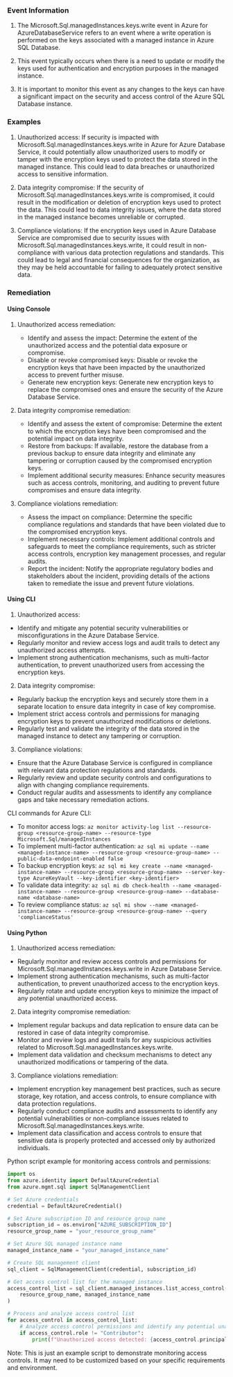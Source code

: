 
### Event Information

1. The Microsoft.Sql.managedInstances.keys.write event in Azure for AzureDatabaseService refers to an event where a write operation is performed on the keys associated with a managed instance in Azure SQL Database.

2. This event typically occurs when there is a need to update or modify the keys used for authentication and encryption purposes in the managed instance.

3. It is important to monitor this event as any changes to the keys can have a significant impact on the security and access control of the Azure SQL Database instance.


### Examples

1. Unauthorized access: If security is impacted with Microsoft.Sql.managedInstances.keys.write in Azure for Azure Database Service, it could potentially allow unauthorized users to modify or tamper with the encryption keys used to protect the data stored in the managed instance. This could lead to data breaches or unauthorized access to sensitive information.

2. Data integrity compromise: If the security of Microsoft.Sql.managedInstances.keys.write is compromised, it could result in the modification or deletion of encryption keys used to protect the data. This could lead to data integrity issues, where the data stored in the managed instance becomes unreliable or corrupted.

3. Compliance violations: If the encryption keys used in Azure Database Service are compromised due to security issues with Microsoft.Sql.managedInstances.keys.write, it could result in non-compliance with various data protection regulations and standards. This could lead to legal and financial consequences for the organization, as they may be held accountable for failing to adequately protect sensitive data.

### Remediation

#### Using Console

1. Unauthorized access remediation:
   - Identify and assess the impact: Determine the extent of the unauthorized access and the potential data exposure or compromise.
   - Disable or revoke compromised keys: Disable or revoke the encryption keys that have been impacted by the unauthorized access to prevent further misuse.
   - Generate new encryption keys: Generate new encryption keys to replace the compromised ones and ensure the security of the Azure Database Service.

2. Data integrity compromise remediation:
   - Identify and assess the extent of compromise: Determine the extent to which the encryption keys have been compromised and the potential impact on data integrity.
   - Restore from backups: If available, restore the database from a previous backup to ensure data integrity and eliminate any tampering or corruption caused by the compromised encryption keys.
   - Implement additional security measures: Enhance security measures such as access controls, monitoring, and auditing to prevent future compromises and ensure data integrity.

3. Compliance violations remediation:
   - Assess the impact on compliance: Determine the specific compliance regulations and standards that have been violated due to the compromised encryption keys.
   - Implement necessary controls: Implement additional controls and safeguards to meet the compliance requirements, such as stricter access controls, encryption key management processes, and regular audits.
   - Report the incident: Notify the appropriate regulatory bodies and stakeholders about the incident, providing details of the actions taken to remediate the issue and prevent future violations.

#### Using CLI

1. Unauthorized access:
- Identify and mitigate any potential security vulnerabilities or misconfigurations in the Azure Database Service.
- Regularly monitor and review access logs and audit trails to detect any unauthorized access attempts.
- Implement strong authentication mechanisms, such as multi-factor authentication, to prevent unauthorized users from accessing the encryption keys.

2. Data integrity compromise:
- Regularly backup the encryption keys and securely store them in a separate location to ensure data integrity in case of key compromise.
- Implement strict access controls and permissions for managing encryption keys to prevent unauthorized modifications or deletions.
- Regularly test and validate the integrity of the data stored in the managed instance to detect any tampering or corruption.

3. Compliance violations:
- Ensure that the Azure Database Service is configured in compliance with relevant data protection regulations and standards.
- Regularly review and update security controls and configurations to align with changing compliance requirements.
- Conduct regular audits and assessments to identify any compliance gaps and take necessary remediation actions.

CLI commands for Azure CLI:
- To monitor access logs: `az monitor activity-log list --resource-group <resource-group-name> --resource-type Microsoft.Sql/managedInstances`
- To implement multi-factor authentication: `az sql mi update --name <managed-instance-name> --resource-group <resource-group-name> --public-data-endpoint-enabled false`
- To backup encryption keys: `az sql mi key create --name <managed-instance-name> --resource-group <resource-group-name> --server-key-type AzureKeyVault --key-identifier <key-identifier>`
- To validate data integrity: `az sql mi db check-health --name <managed-instance-name> --resource-group <resource-group-name> --database-name <database-name>`
- To review compliance status: `az sql mi show --name <managed-instance-name> --resource-group <resource-group-name> --query 'complianceStatus'`

#### Using Python

1. Unauthorized access remediation:
- Regularly monitor and review access controls and permissions for Microsoft.Sql.managedInstances.keys.write in Azure Database Service.
- Implement strong authentication mechanisms, such as multi-factor authentication, to prevent unauthorized access to the encryption keys.
- Regularly rotate and update encryption keys to minimize the impact of any potential unauthorized access.

2. Data integrity compromise remediation:
- Implement regular backups and data replication to ensure data can be restored in case of data integrity compromise.
- Monitor and review logs and audit trails for any suspicious activities related to Microsoft.Sql.managedInstances.keys.write.
- Implement data validation and checksum mechanisms to detect any unauthorized modifications or tampering of the data.

3. Compliance violations remediation:
- Implement encryption key management best practices, such as secure storage, key rotation, and access controls, to ensure compliance with data protection regulations.
- Regularly conduct compliance audits and assessments to identify any potential vulnerabilities or non-compliance issues related to Microsoft.Sql.managedInstances.keys.write.
- Implement data classification and access controls to ensure that sensitive data is properly protected and accessed only by authorized individuals.

Python script example for monitoring access controls and permissions:

```python
import os
from azure.identity import DefaultAzureCredential
from azure.mgmt.sql import SqlManagementClient

# Set Azure credentials
credential = DefaultAzureCredential()

# Set Azure subscription ID and resource group name
subscription_id = os.environ["AZURE_SUBSCRIPTION_ID"]
resource_group_name = "your_resource_group_name"

# Set Azure SQL managed instance name
managed_instance_name = "your_managed_instance_name"

# Create SQL management client
sql_client = SqlManagementClient(credential, subscription_id)

# Get access control list for the managed instance
access_control_list = sql_client.managed_instances.list_access_control(
    resource_group_name, managed_instance_name
)

# Process and analyze access control list
for access_control in access_control_list:
    # Analyze access control permissions and identify any potential unauthorized access
    if access_control.role != "Contributor":
        print(f"Unauthorized access detected: {access_control.principal_id} has {access_control.role} role.")
```

Note: This is just an example script to demonstrate monitoring access controls. It may need to be customized based on your specific requirements and environment.

